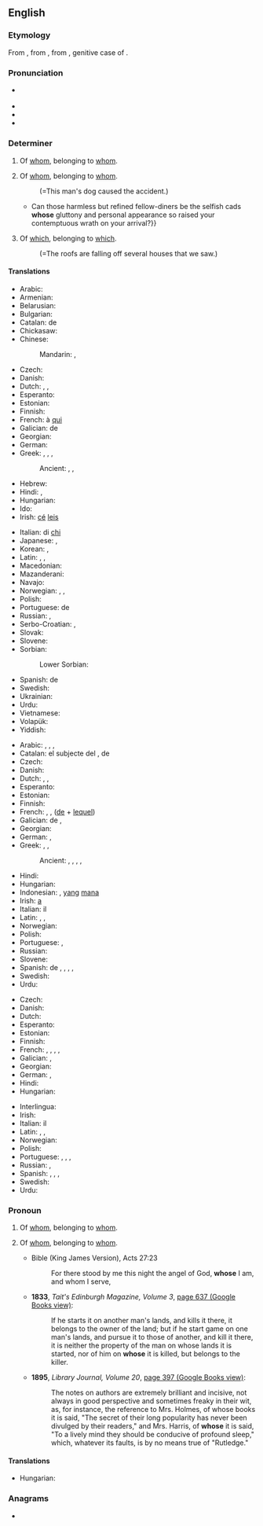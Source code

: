 ==English==

===Etymology===
{{PIE root|en|kʷ}}
From {{inherited|en|enm|whos}}, from {{inherited|en|ang|hwæs}}, from {{inherited|en|gem-pro|*hwes}}, genitive case of {{m|gem-pro|*hwaz|gloss=who, what}}.

===Pronunciation===
* {{a|UK|US}} {{IPA|/huːz/|lang=en}}
* {{audio|en-us-whose.ogg|Audio (US)|lang=en}}
* {{rhymes|uːz|lang=en}}
* {{homophones|lang=en|who's}}

===Determiner===
{{en-det}}

# {{lb|en|interrogative}} Of [[whom]], belonging to [[whom]].
#: {{ux|en|'''Whose''' wallet is this?}}
# {{lb|en|relative}} Of [[whom]], belonging to [[whom]].
#: {{ux|en|This is the man '''whose''' dog caused the accident.}} (=This man's dog caused the accident.)
#* {{quote-book|lang=en|year=1922|author={{w|Ben Travers}}
|chapter=5|title=[http://openlibrary.org/works/OL1521052W A Cuckoo in the Nest]
|passage=The most rapid and most seductive transition in all human nature is that which attends the palliation of a ravenous appetite.{{...}}Can those harmless but refined fellow-diners be the selfish cads '''whose''' gluttony and personal appearance so raised your contemptuous wrath on your arrival?}}
# {{lb|en|relative}} Of [[which]], belonging to [[which]].
#: {{ux|en|We saw several houses '''whose''' roofs are falling off.}} (=The roofs are falling off several houses that we saw.)

====Translations====
{{trans-top|of whom (interrogative)}}
* Arabic: {{t|ar|لِمَن}}
* Armenian: {{t-needed|hy}}
* Belarusian: {{t|be|чый}}
* Bulgarian: {{t|bg|чий}}
* Catalan: de {{t+|ca|qui}}
* Chickasaw: {{t|cic|kata}}
* Chinese:
*: Mandarin: {{t+|cmn|誰|alt=誰的|sc=Hani}}, {{t+|cmn|谁|alt=谁的|tr=shuí de, shéi de|sc=Hani}}
* Czech: {{t+|cs|čí}}
* Danish: {{t+|da|hvis}}
* Dutch: {{t|nl|van wie}}, {{t+|nl|wiens|m|n}}, {{t+|nl|wier|f-p}}
* Esperanto: {{t+|eo|kies}}
* Estonian: {{t|et|kelle}}
* Finnish: {{t+|fi|kenen}}
* French: à [[qui]]
* Galician: de {{t|gl|quén}}
* Georgian: {{t+|ka|ვისი|sc=Geor}}
* German: {{t+|de|wessen}}
* Greek: {{t|el|ποιανού|m|n}}, {{t|el|ποιανής|f}}, {{t|el|ποιανών|m-p|f-p|n-p}}, {{t|el|τίνος|m|f|n}}
*: Ancient: {{t|grc|τινῶν|m-p|f-p|n-p}}, {{t|grc|τίνος|m|f|n}}, {{t|grc|τοῦ|m|f|n}}
* Hebrew: {{t|he|[[שֶׁל]] [[מִי]]|tr=shel mi}}
* Hindi: {{t|hi|[[किस]] [[का]]}}, {{t|hi|किसका}}
* Hungarian: {{t+|hu|[[kinek]] ([[a]]/[[az]]) …[[-a]]/[[-e]]/[[-ja]]/[[-je]]/[[-i]]/[[-ai]]/[[-ei]]/[[-jai]]/[[jei]]?}} {{q|only in adjectival/determiner's position; for the predicative/pronoun's position, see the other sense below}}
* Ido: {{t+|io|di qua}}
* Irish: [[cé#Irish|cé]] [[leis#Irish|leis]]
{{trans-mid}}
* Italian: di [[chi]]
* Japanese: {{t+|ja|誰|alt=誰の|tr=だれの, dare no}}, {{t+|ja|どなた|alt=どなたの|tr=donata no}} {{gloss|honorific}}
* Korean: {{t+|ko|누구|alt=누구의}}, {{t|ko|[[누구]] [[것]]}}
* Latin: {{t+|la|cuius|m|f|n}}, {{t+|la|quorum|m-p|n-p}}, {{t+|la|quarum|f-p}}
* Macedonian: {{t|mk|чиј|tr=čij}}
* Mazanderani: {{t|mzn|کنی|tr=kënê/i|sc=fa-Arab}}
* Navajo: {{t|nv|háí bi-}}
* Norwegian: {{t|no|hvem sin}}, {{t|no|hvems}}, {{t+|no|hvis}}
* Polish: {{t+|pl|czyj}}
* Portuguese: de {{t+|pt|quem}}
* Russian: {{t+|ru|чей}}, {{t|ru|че́йный}} {{qualifier|colloquial, nonstandard}}
* Serbo-Croatian: {{t|sh|чѝјӣ|sc=Cyrl}}, {{t|sh|čìjī}}
* Slovak: {{t|sk|čí}}
* Slovene: {{t+|sl|čigáv}}
* Sorbian:
*: Lower Sorbian: {{t|dsb|ceji}}
* Spanish: de {{t+|es|quien}}
* Swedish: {{t+|sv|vems}}
* Ukrainian: {{t|uk|чий|tr=čyj}}
* Urdu: {{t|ur|[[کس]] [[کا]]|tr=kis kā}}
* Vietnamese: {{t|vi|[[của]] [[ai]]}}
* Volapük: {{t|vo|kima}}
* Yiddish: {{t|yi|וועמענס}}
{{trans-bottom}}

{{trans-top|of whom (relative)}}
* Arabic: {{t|ar|اَلَّذِي|m}}, {{t|ar|اَلَّتِي|f}}, {{t|ar|اَلَّذِينَ|m-p}}, {{t|ar|اَللَّوَاتِي|f-p}}
* Catalan: el subjecte del {{t|ca|qual}}, de {{t+|ca|qui}}
* Czech: {{t+|cs|jehož|m|n}} {{t+|cs|jejíž|f}} {{t+|cs|jejichž|p}}
* Danish: {{t+|da|hvis}}
* Dutch: {{t|nl|van wie}}, {{t+|nl|wiens|m|n}}, {{t+|nl|wier|f-p}}
* Esperanto: {{t+|eo|kies}}
* Estonian: {{t|et|kelle}}
* Finnish: {{t+|fi|jonka}}
* French: {{t|fr|de qui}}, {{t+|fr|dont}}, {{t+|fr|duquel}} ([[de]] + [[lequel]])
* Galician: de {{t|gl|quen}}, {{t+|gl|cuxo|m}}
* Georgian: {{t|ka|რომლის|sc=Geor}}
* German: {{t+|de|dessen|m|n}}, {{t+|de|deren|f-p}}
* Greek: {{t|el|[[του]] [[οποίου]]|m|n}}, {{t|el|[[της]] [[οποίας]]|f}}, {{t|el|[[των]] [[οποίων]]|m-p|f-p|n-p}}
*: Ancient: {{t|grc|οὗ|m|n}}, {{t|grc|ἧς|f}}, {{t|grc|ὧν|m|f|n}}, {{t|grc|οἷν|m-d|n-d}}, {{t|grc|αἷν|f-d}}
{{trans-mid}}
* Hindi: {{t+|hi|जिसका|sc=Deva}}
* Hungarian: {{t|hu|[[akinek]] ([[a]]/[[az]]) …[[-a]]/[[-e]]/[[-ja]]/[[-je]]/[[-i]]/[[-ai]]/[[-ei]]/[[-jai]]/[[jei]]}}
* Indonesian: {{t+|id|yang}}, [[yang]] [[mana]]
* Irish: [[a#Irish|a]] {{qualifier|indirect relative followed by resumptive possessive pronoun}}
* Italian: il {{t+|it|cui}}
* Latin: {{t+|la|cuius|m|f|n}}, {{t+|la|quorum|m-p|n-p}}, {{t+|la|quarum|f-p}}
* Norwegian: {{t+|no|hvis}}
* Polish: {{t+|pl|który|m}}
* Portuguese: {{t+|pt|cujo|m}}, {{t+|pt|cuja|f}}
* Russian: {{t+|ru|чей}}
* Slovene: {{t+|sl|čígar}}
* Spanish: de {{t+|es|quien}}, {{t+|es|cuyo|m}}, {{t|es|cuya|f}}, {{t|es|cuyas|f-p}}, {{t+|es|cuyos|m-p}}
* Swedish: {{t+|sv|vars}}
* Urdu: {{t|ur|جس کا|tr=jis kā}}
{{trans-bottom}}

{{trans-top|of which (relative)}}
* Czech: {{t+|cs|jehož|m|n}} {{t+|cs|jejíž|f}} {{t+|cs|jejichž|p}}
* Danish: {{t+|da|hvis}}
* Dutch: {{t+|nl|waarvan}}
* Esperanto: {{t+|eo|kies}}
* Estonian: {{t+|et|mille}}
* Finnish: {{t+|fi|jonka}}
* French: {{t+|fr|dont}}, {{t+|fr|duquel|m}}, {{t+|fr|de laquelle|f}}, {{t+|fr|desquels|m-p}}, {{t+|fr|desquelles|f-p}}
* Galician: {{t+|gl|cuxo|m}}, {{t|gl|cuxa|f}}
* Georgian: {{t|ka|რომლის|sc=Geor}}
* German: {{t+|de|dessen|m|n}}, {{t+|de|deren|f-p}}
* Hindi: {{t+|hi|जिसका|sc=Deva}}
* Hungarian: {{t|hu|[[aminek]]/[[amelynek]] ([[a]]/[[az]]) …[[-a]]/[[-e]]/[[-ja]]/[[-je]]/[[-i]]/[[-ai]]/[[-ei]]/[[-jai]]/[[jei]]}}
{{trans-mid}}
* Interlingua: {{t|ia|cuje}}
* Irish: {{t+|ga|a}} {{qualifier|indirect relative followed by resumptive possessive pronoun}}
* Italian: il {{t+|it|cui}}
* Latin: {{t+|la|cuius|m|f|n}}, {{t+|la|quorum|m-p|n-p}}, {{t+|la|quarum|f-p}}
* Norwegian: {{t+|no|hvis}}
* Polish: {{t+|pl|który|m}}
* Portuguese: {{t+|pt|cujo|m}}, {{t+|pt|cuja|f}}, {{t+|pt|cujos|m-p}}, {{t+|pt|cujas|f-p}}
* Russian: {{t+|ru|который|alt=кото́рого}}, {{t+|ru|чей}}
* Spanish: {{t+|es|cuyo|m}}, {{t|es|cuya|f}}, {{t+|es|cuyos|p}}, {{t|es|cuyas|f-p}}
* Swedish: {{t+|sv|vars}}
* Urdu: {{t|ur|جس کا|tr=jis kā|sc=ur-Arab}}
{{trans-bottom}}

===Pronoun===
{{en-pron}}

# {{lb|en|interrogative}} Of [[whom]], belonging to [[whom]].
#: {{ux|en|'''Whose''' is this book?}}
#: {{ux|en|He does not know '''whose''' this is.}}
# {{lb|en|relative|rare}} Of [[whom]], belonging to [[whom]].
#* Bible (King James Version), Acts 27:23
#*: For there stood by me this night the angel of God, '''whose''' I am, and whom I serve,
#* '''1833''', ''Tait's Edinburgh Magazine, Volume 3'', [https://books.google.com/books?id=oKNJAQAAMAAJ&pg=PA637&dq=%22on+whose+it%22&hl=en&sa=X&ved=0ahUKEwiUpNSf4_LSAhUD9WMKHfaEBesQ6AEIGjAA#v=onepage&q=%22on%20whose%20it%22&f=false page 637 (Google Books view)]:
#*: If he starts it on another man's lands, and kills it there, it belongs to the owner of the land; but if he start game on one man's lands, and pursue it to those of another, and kill it there, it is neither the property of the man on whose lands it is started, nor of him on '''whose''' it is killed, but belongs to the killer.
#* '''1895''', ''Library Journal, Volume 20'', [https://books.google.com/books?id=NUBVAAAAYAAJ&pg=PA397&dq=%22of+whose+it%22&hl=en&sa=X&ved=0ahUKEwjR3MLz3_LSAhVP4GMKHdHpAXMQ6AEIHzAB#v=onepage&q=%22of%20whose%20it%22&f=false page 397 (Google Books view)]:
#*: The notes on authors are extremely brilliant and incisive, not always in good perspective and sometimes freaky in their wit, as, for instance, the reference to Mrs. Holmes, of whose books it is said, "The secret of their long popularity has never been divulged by their readers," and Mrs. Harris, of '''whose''' it is said, "To a lively mind they should be conducive of profound sleep," which, whatever its faults, is by no means true of "Rutledge."

{{catlangname|en|interrogative pronouns|relative pronouns|possessive pronouns}}

====Translations====
{{trans-top|of whom, belonging to whom}}
{{trans-mid}}
* Hungarian: {{t+|hu|[[kié]]?}}
{{trans-bottom}}

===Anagrams===
* {{anagrams|en|a=ehosw|Howse|howes|whoes}}